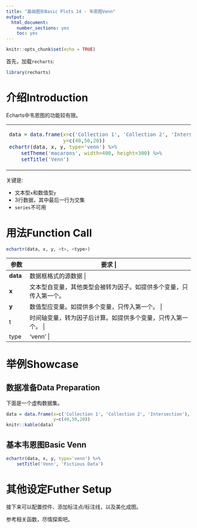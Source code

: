 ```yaml
---
title: "基础图形Basic Plots 14 - 韦恩图Venn"
output: 
  html_document: 
    number_sections: yes
    toc: yes
---
```


```r
knitr::opts_chunk$set(echo = TRUE)
```

首先，加载`recharts`:
```r
library(recharts)
```

# 介绍Introduction

Echarts中韦恩图的功能较有限。

<table id='intro'>
<tr><td>
```r
data = data.frame(x=c('Collection 1', 'Collection 2', 'Intersection'), 
                  y=c(40,50,20))
echartr(data, x, y, type='venn') %>% 
    setTheme('macarons', width=400, height=300) %>% 
    setTitle('Venn')
```
</td>
<td>
</table>

关键是:

- 文本型`x`和数值型`y` 
- 3行数据，其中最后一行为交集
- `series`不可用

# 用法Function Call

```r
echartr(data, x, y, <t>, <type>)
```

+--------+--------------------------------------------------------------------+
| 参数   |  要求                                                   |
+========+====================================================================+
|**data**| 数据框格式的源数据                         |
+--------+--------------------------------------------------------------------+
| **x**  | 文本型自变量，其他类型会被转为因子。如提供多个变量，只传入第一个。 |
+--------+--------------------------------------------------------------------+
| **y**  | 数值型应变量。如提供多个变量，只传入第一个。 |
+--------+--------------------------------------------------------------------+
|  t     | 时间轴变量，转为因子后计算。如提供多个变量，只传入第一个。 |
+--------+--------------------------------------------------------------------+
| type   | 'venn' |
+--------+--------------------------------------------------------------------+


# 举例Showcase

## 数据准备Data Preparation

下面是一个虚构数据集。

```r
data = data.frame(x=c('Collection 1', 'Collection 2', 'Intersection'), 
                  y=c(40,50,20))
knitr::kable(data)
```

## 基本韦恩图Basic Venn

```r
echartr(data, x, y, type='venn') %>% 
    setTitle('Venn', 'Fictious Data')
```


# 其他设定Futher Setup

接下来可以配置控件、添加标注点/标注线，以及美化成图。

参考相关函数，尽情探索吧。

